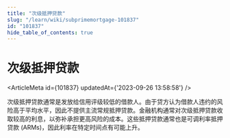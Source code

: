 ```yaml
---
title: "次级抵押贷款"
slug: "/learn/wiki/subprimemortgage-101837"
id: "101837"
hide_table_of_contents: true
---
```



# 次级抵押贷款

<ArticleMeta id={101837} updatedAt={'2023-09-26 13:58:58'} />
<div className='border-solid border-b border-t-0 my-4 border-[var(--ifm-color-gray-300)]' />

次级抵押贷款通常是发放给信用评级较低的借款人。由于贷方认为借款人违约的风险高于平均水平，因此不提供主流常规抵押贷款。金融机构通常对次级抵押贷款收取较高的利息，以弥补承担更高风险的成本。这些抵押贷款通常也是可调利率抵押贷款 (ARMs)，因此利率在特定时间点有可能上升。
